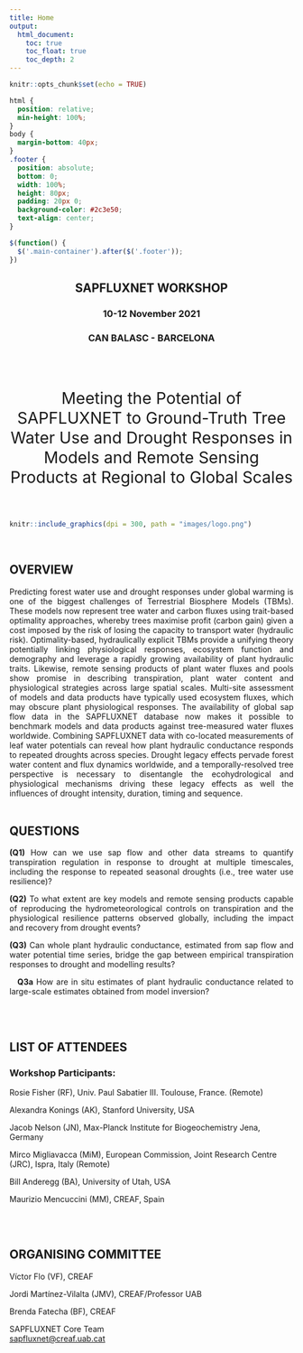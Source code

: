 ```yaml
---
title: Home
output: 
  html_document:
    toc: true
    toc_float: true
    toc_depth: 2
---
```


<style>
  .title{
    display: none;
  }
</style>


```r
knitr::opts_chunk$set(echo = TRUE)
```

```css
html {
  position: relative;
  min-height: 100%;
}
body {
  margin-bottom: 40px;
}
.footer {
  position: absolute;
  bottom: 0;
  width: 100%;
  height: 80px;
  padding: 20px 0;
  background-color: #2c3e50;
  text-align: center;
}
```

```js
$(function() {
  $('.main-container').after($('.footer'));
})
```


<center>
<h2>SAPFLUXNET WORKSHOP</h2> 
<h3>10-12 November 2021</h3>
<h3>CAN BALASC - BARCELONA</h3>
<br>
<br>
<p style= "font-size:calc(14px + 1.5vw)">Meeting the Potential of SAPFLUXNET to Ground-Truth Tree Water Use and Drought Responses in Models and Remote Sensing Products at Regional to Global Scales</p>
</center>
<br>

```r
knitr::include_graphics(dpi = 300, path = "images/logo.png")
```

<style>
body {
text-align: justify}
</style>

<br>

<h2>OVERVIEW</h2>
Predicting forest water use and drought responses under global warming is one of the biggest challenges of Terrestrial Biosphere Models (TBMs). These models now represent tree water and carbon fluxes using trait-based optimality approaches, whereby trees maximise profit (carbon gain) given a cost imposed by the risk of losing the capacity to transport water (hydraulic risk). Optimality-based, hydraulically explicit TBMs provide a unifying theory potentially linking physiological responses, ecosystem function and demography and leverage a rapidly growing availability of plant hydraulic traits. Likewise, remote sensing products of plant water fluxes and pools show promise in describing transpiration, plant water content and physiological strategies across large spatial scales. Multi-site assessment of models and data products have typically used ecosystem fluxes, which may obscure plant physiological responses. The availability of global sap flow data in the SAPFLUXNET database now makes it possible to benchmark models and data products against tree-measured water fluxes worldwide. Combining SAPFLUXNET data with co-located measurements of leaf water potentials can reveal how plant hydraulic conductance responds to repeated droughts across species. Drought legacy effects pervade forest water content and flux dynamics worldwide, and a temporally-resolved tree perspective is necessary to disentangle the ecohydrological and physiological mechanisms driving these legacy effects as well the influences of drought intensity, duration, timing and sequence. 
<br>
<br>

<h2>QUESTIONS</h2>

<b>(Q1)</b> How can we use sap flow and other data streams to quantify transpiration regulation in response to drought at multiple timescales, including the response to repeated seasonal droughts (i.e., tree water use resilience)?  

<b>(Q2)</b> To what extent are key models and remote sensing products capable of reproducing the hydrometeorological controls on transpiration and the physiological resilience patterns observed globally, including the impact and recovery from drought events? 

<b>(Q3)</b> Can whole plant hydraulic conductance, estimated from sap flow and water potential time series, bridge the gap between empirical transpiration responses to drought and modelling results? 

<p>&emsp;<b>Q3a</b> How are in situ estimates of plant hydraulic conductance related to large-scale estimates obtained from model inversion?</p> 

<br>
<br>

<h2>LIST OF ATTENDEES</h2>

<h3>Workshop Participants:</h3>

<p style="text-align:left;>Kim Novick (KN), Indiana University,USA</p> 

<p style="text-align:left;>Rosie Fisher (RF), Univ. Paul Sabatier III. Toulouse, France. (Remote)</p> 

<p style="text-align:left;>Lucy Rowland (LR), University of Exeter, UK (Remote)</p>

<p style="text-align:left;>Alexandra Konings (AK), Stanford University, USA</p> 

<p style="text-align:left;>Diego Miralles (DM), Ghent University, Belgium</p> 

<p style="text-align:left;>Jacob Nelson (JN), Max-Planck Institute for Biogeochemistry Jena, Germany</p>

<p style="text-align:left;>Weijie Zhang (WZ), Max-Planck Institute for Biogeochemistry Jena, Germany</p>

<p style="text-align:left;>Mirco Migliavacca (MiM), European Commission, Joint Research Centre (JRC), Ispra, Italy (Remote)</p>  

<p style="text-align:left;>Paulo Bittencourt (PB), University of Exeter, UK</p> 

<p style="text-align:left;>Bill Anderegg (BA), University of Utah, USA</p> 

<p style="text-align:left;>Josep Peñuelas (JP), CREAF, Spain</p> 

<p style="text-align:left;>Maurizio Mencuccini (MM), CREAF, Spain</p>

<br>
<br>

<h2>ORGANISING COMMITTEE</h2>

<p style="text-align:left;>Rafael Poyatos (RP), CREAF</p>

<p style="text-align:left;>Víctor Flo (VF), CREAF</p>

<p style="text-align:left;>Víctor Granda (VG), CREAF</p>

<p style="text-align:left;>Jordi Martínez-Vilalta (JMV), CREAF/Professor UAB</p>

<p style="text-align:left;>Miquel de Cáceres (MC), CREAF</p>

<p style="text-align:left;>Brenda Fatecha (BF), CREAF</p>






::: {.footer .text-muted .bg-info}
 <p>SAPFLUXNET Core Team<br>
 <a href="mailto:sapfluxnet@creaf.uab.cat">sapfluxnet@creaf.uab.cat</a></p>
:::